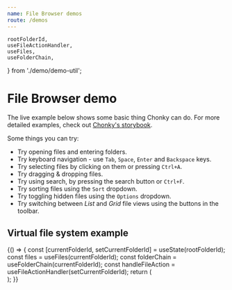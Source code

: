 ```yaml
---
name: File Browser demos
route: /demos
---
```


    rootFolderId,
    useFileActionHandler,
    useFiles,
    useFolderChain,
} from './demo/demo-util';

# File Browser demo

The live example below shows some basic thing Chonky can do. For more detailed examples,
check out [Chonky's storybook](https://chonky.io/storybook/2.x/).

Some things you can try:

-   Try opening files and entering folders.
-   Try keyboard navigation - use `Tab`, `Space`, `Enter` and `Backspace` keys.
-   Try selecting files by clicking on them or pressing `Ctrl+A`.
-   Try dragging & dropping files.
-   Try using search, by pressing the search button or `Ctrl+F`.
-   Try sorting files using the `Sort` dropdown.
-   Try toggling hidden files using the `Options` dropdown.
-   Try switching between _List_ and _Grid_ file views using the buttons in the toolbar.

## Virtual file system example

<Playground>
    {() => {
        const [currentFolderId, setCurrentFolderId] = useState(rootFolderId);
        const files = useFiles(currentFolderId);
        const folderChain = useFolderChain(currentFolderId);
        const handleFileAction = useFileActionHandler(setCurrentFolderId);
        return (
            <div style={{ height: 600 }}>
                <FileBrowser
                    files={files}
                    folderChain={folderChain}
                    onFileAction={handleFileAction}
                    enableDragAndDrop={true}
                >
                    <FileNavbar />
                    <FileToolbar />
                    <FileList />
                </FileBrowser>
            </div>
        );
    }}
</Playground>
